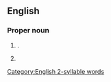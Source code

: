 ==English==
{{wikipedia}}

===Proper noun===
{{en-proper noun}}

# {{place|en|town|carea/Scottish Borders|cc/Scotland}} {{q|[[OS]] grid ref NT6520}}.
# {{lb|en|military|historical}} {{n-g|Code name for teams of three parachuted into Occupied [[Europe]] (primarily [[France]], but also [[Holland]] and [[Belgium]]) beginning on [[D-Day]] (June 6, 1944) to aid local Resistance groups. The men consisted of a British or American officer, a native of the country, and a [[non-commissioned]] radio operator.}}

[[Category:English 2-syllable words]]